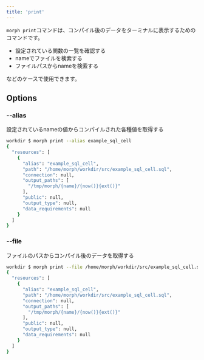 ```yaml
---
title: 'print'
---
```


`morph print`コマンドは、コンパイル後のデータをターミナルに表示するためのコマンドです。

- 設定されている関数の一覧を確認する
- nameでファイルを検索する
- ファイルパスからnameを検索する

などのケースで使用できます。

## Options

### --alias

設定されているnameの値からコンパイルされた各種値を取得する

```bash Shell
workdir $ morph print --alias example_sql_cell
{
  "resources": [
    {
      "alias": "example_sql_cell",
      "path": "/home/morph/workdir/src/example_sql_cell.sql",
      "connection": null,
      "output_paths": [
        "/tmp/morph/{name}/{now()}{ext()}"
      ],
      "public": null,
      "output_type": null,
      "data_requirements": null
    }
  ]
}
```

### --file

ファイルのパスからコンパイル後のデータを取得する

```bash Shell
workdir $ morph print --file /home/morph/workdir/src/example_sql_cell.sql
{
  "resources": [
    {
      "alias": "example_sql_cell",
      "path": "/home/morph/workdir/src/example_sql_cell.sql",
      "connection": null,
      "output_paths": [
        "/tmp/morph/{name}/{now()}{ext()}"
      ],
      "public": null,
      "output_type": null,
      "data_requirements": null
    }
  ]
}
```